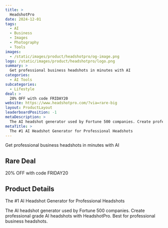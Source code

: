 ```yaml
---
title: >
  HeadshotPro
date: 2024-12-01
tags:
  - AI
  - Business
  - Images
  - Photography
  - Tools
images:
  - /static/images/product/headshotpro/og-image.png
logo: /static/images/product/headshotpro/logo.png
summary: >
  Get professional business headshots in minutes with AI
categories:
  - AI Tools
subcategories:
  - Lifestyle
deal: >
  20% OFF with code FRIDAY20
website: https://www.headshotpro.com/?via=rare-big
layout: ProductLayout
leaderboardPosition: -1
metaDescription: >
  The AI headshot generator used by Fortune 500 companies. Create professional grade AI headshots with HeadshotPro. Best for professional business headshots.
metaTitle: >
  The #1 AI Headshot Generator for Professional Headshots
---
```

Get professional business headshots in minutes with AI

## Rare Deal

20% OFF with code FRIDAY20

## Product Details

The #1 AI Headshot Generator for Professional Headshots

The AI headshot generator used by Fortune 500 companies. Create professional grade AI headshots with HeadshotPro. Best for professional business headshots.
